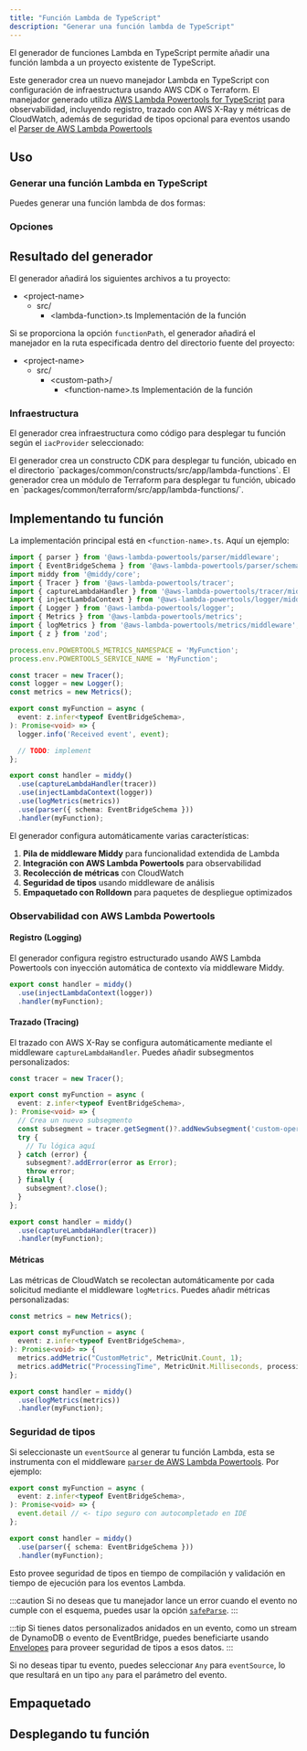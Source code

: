 ```yaml
---
title: "Función Lambda de TypeScript"
description: "Generar una función lambda de TypeScript"
---
```





El generador de funciones Lambda en TypeScript permite añadir una función lambda a un proyecto existente de TypeScript.

Este generador crea un nuevo manejador Lambda en TypeScript con configuración de infraestructura usando AWS CDK o Terraform. El manejador generado utiliza [AWS Lambda Powertools for TypeScript](https://docs.powertools.aws.dev/lambda/typescript/latest/) para observabilidad, incluyendo registro, trazado con AWS X-Ray y métricas de CloudWatch, además de seguridad de tipos opcional para eventos usando el [Parser de AWS Lambda Powertools](https://docs.powertools.aws.dev/lambda/typescript/latest/utilities/parser/)

## Uso

### Generar una función Lambda en TypeScript

Puedes generar una función lambda de dos formas:

<RunGenerator generator="ts#lambda-function" />

### Opciones

<GeneratorParameters generator="ts#lambda-function" />

## Resultado del generador

El generador añadirá los siguientes archivos a tu proyecto:

<FileTree>

- \<project-name>
  - src/
    - \<lambda-function>.ts Implementación de la función

</FileTree>

Si se proporciona la opción `functionPath`, el generador añadirá el manejador en la ruta especificada dentro del directorio fuente del proyecto:

<FileTree>

- \<project-name>
  - src/
    - \<custom-path>/
      - \<function-name>.ts Implementación de la función

</FileTree>

### Infraestructura

<Snippet name="shared-constructs" />

El generador crea infraestructura como código para desplegar tu función según el `iacProvider` seleccionado:

<Infrastructure>
<Fragment slot="cdk">
El generador crea un constructo CDK para desplegar tu función, ubicado en el directorio `packages/common/constructs/src/app/lambda-functions`.
</Fragment>
<Fragment slot="terraform">
El generador crea un módulo de Terraform para desplegar tu función, ubicado en `packages/common/terraform/src/app/lambda-functions/<function-name>`.
</Fragment>
</Infrastructure>

## Implementando tu función

La implementación principal está en `<function-name>.ts`. Aquí un ejemplo:

```typescript
import { parser } from '@aws-lambda-powertools/parser/middleware';
import { EventBridgeSchema } from '@aws-lambda-powertools/parser/schemas';
import middy from '@middy/core';
import { Tracer } from '@aws-lambda-powertools/tracer';
import { captureLambdaHandler } from '@aws-lambda-powertools/tracer/middleware';
import { injectLambdaContext } from '@aws-lambda-powertools/logger/middleware';
import { Logger } from '@aws-lambda-powertools/logger';
import { Metrics } from '@aws-lambda-powertools/metrics';
import { logMetrics } from '@aws-lambda-powertools/metrics/middleware';
import { z } from 'zod';

process.env.POWERTOOLS_METRICS_NAMESPACE = 'MyFunction';
process.env.POWERTOOLS_SERVICE_NAME = 'MyFunction';

const tracer = new Tracer();
const logger = new Logger();
const metrics = new Metrics();

export const myFunction = async (
  event: z.infer<typeof EventBridgeSchema>,
): Promise<void> => {
  logger.info('Received event', event);

  // TODO: implement
};

export const handler = middy()
  .use(captureLambdaHandler(tracer))
  .use(injectLambdaContext(logger))
  .use(logMetrics(metrics))
  .use(parser({ schema: EventBridgeSchema }))
  .handler(myFunction);

```

El generador configura automáticamente varias características:

1. **Pila de middleware Middy** para funcionalidad extendida de Lambda
2. **Integración con AWS Lambda Powertools** para observabilidad
3. **Recolección de métricas** con CloudWatch
4. **Seguridad de tipos** usando middleware de análisis
5. **Empaquetado con Rolldown** para paquetes de despliegue optimizados

### Observabilidad con AWS Lambda Powertools

#### Registro (Logging)

El generador configura registro estructurado usando AWS Lambda Powertools con inyección automática de contexto vía middleware Middy.

```typescript
export const handler = middy()
  .use(injectLambdaContext(logger))
  .handler(myFunction);
```

#### Trazado (Tracing)

El trazado con AWS X-Ray se configura automáticamente mediante el middleware `captureLambdaHandler`. Puedes añadir subsegmentos personalizados:

```typescript
const tracer = new Tracer();

export const myFunction = async (
  event: z.infer<typeof EventBridgeSchema>,
): Promise<void> => {
  // Crea un nuevo subsegmento
  const subsegment = tracer.getSegment()?.addNewSubsegment('custom-operation');
  try {
    // Tu lógica aquí
  } catch (error) {
    subsegment?.addError(error as Error);
    throw error;
  } finally {
    subsegment?.close();
  }
};

export const handler = middy()
  .use(captureLambdaHandler(tracer))
  .handler(myFunction);
```

#### Métricas

Las métricas de CloudWatch se recolectan automáticamente por cada solicitud mediante el middleware `logMetrics`. Puedes añadir métricas personalizadas:

```typescript
const metrics = new Metrics();

export const myFunction = async (
  event: z.infer<typeof EventBridgeSchema>,
): Promise<void> => {
  metrics.addMetric("CustomMetric", MetricUnit.Count, 1);
  metrics.addMetric("ProcessingTime", MetricUnit.Milliseconds, processingTime);
};

export const handler = middy()
  .use(logMetrics(metrics))
  .handler(myFunction);
```

### Seguridad de tipos

Si seleccionaste un `eventSource` al generar tu función Lambda, esta se instrumenta con el middleware [`parser` de AWS Lambda Powertools](https://docs.powertools.aws.dev/lambda/typescript/latest/utilities/parser/). Por ejemplo:

```typescript {4}
export const myFunction = async (
  event: z.infer<typeof EventBridgeSchema>,
): Promise<void> => {
  event.detail // <- tipo seguro con autocompletado en IDE
};

export const handler = middy()
  .use(parser({ schema: EventBridgeSchema }))
  .handler(myFunction);
```

Esto provee seguridad de tipos en tiempo de compilación y validación en tiempo de ejecución para los eventos Lambda.

:::caution
Si no deseas que tu manejador lance un error cuando el evento no cumple con el esquema, puedes usar la opción [`safeParse`](https://docs.powertools.aws.dev/lambda/typescript/latest/utilities/parser/#safe-parsing).
:::

:::tip
Si tienes datos personalizados anidados en un evento, como un stream de DynamoDB o evento de EventBridge, puedes beneficiarte usando [Envelopes](https://docs.powertools.aws.dev/lambda/typescript/latest/utilities/parser/#envelopes) para proveer seguridad de tipos a esos datos.
:::

Si no deseas tipar tu evento, puedes seleccionar `Any` para `eventSource`, lo que resultará en un tipo `any` para el parámetro del evento.

## Empaquetado

<Snippet name="ts-bundle" />

## Desplegando tu función

<Snippet name="lambda-function/deploying-your-function" parentHeading="Deploying your Function" />